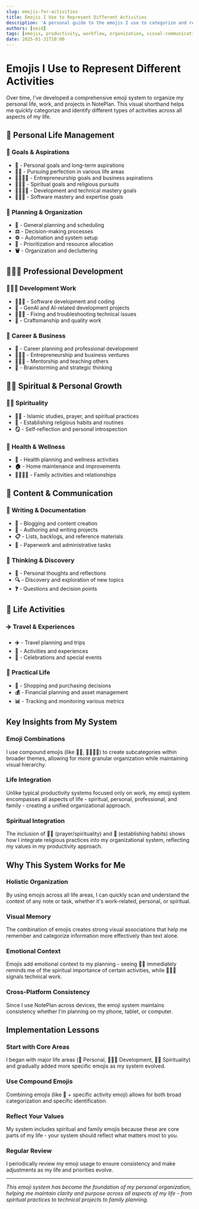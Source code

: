 ```yaml
---
slug: emojis-for-activities
title: Emojis I Use to Represent Different Activities
description: 'A personal guide to the emojis I use to categorize and represent different types of activities in my workflow and documentation.'
authors: [oeid]
tags: [emojis, productivity, workflow, organization, visual-communication]
date: 2025-01-31T10:00
---
```


# Emojis I Use to Represent Different Activities

Over time, I've developed a comprehensive emoji system to organize my personal life, work, and projects in NotePlan. This visual shorthand helps me quickly categorize and identify different types of activities across all aspects of my life.

## 🏡 **Personal Life Management**

### 🎯 **Goals & Aspirations**
- **🎯** - Personal goals and long-term aspirations
- **🎯✨** - Pursuing perfection in various life areas
- **🎯👨🏻‍💼** - Entrepreneurship goals and business aspirations
- **🎯🧎🏻** - Spiritual goals and religious pursuits
- **🎯🧑🏻‍💻** - Development and technical mastery goals
- **🎯🧙🏻** - Software mastery and expertise goals

### 📆 **Planning & Organization**
- **📆** - General planning and scheduling
- **⚖️** - Decision-making processes
- **⚙️** - Automation and system setup
- **🧮** - Prioritization and resource allocation
- **🗑️** - Organization and decluttering

## 👨🏻‍💻 **Professional Development**

### 🧑🏻‍💻 **Development Work**
- **👨🏻‍💻** - Software development and coding
- **🤖** - GenAI and AI-related development projects
- **👨🏻‍🔧** - Fixing and troubleshooting technical issues
- **🧰** - Craftsmanship and quality work

### 🏢 **Career & Business**
- **🏢** - Career planning and professional development
- **👨🏻‍💼** - Entrepreneurship and business ventures
- **👨🏻‍🏫** - Mentorship and teaching others
- **🧠** - Brainstorming and strategic thinking

## 🧎🏻 **Spiritual & Personal Growth**

### 🧎🏻 **Spirituality**
- **🧎🏻** - Islamic studies, prayer, and spiritual practices
- **🚦** - Establishing religious habits and routines
- **🪞** - Self-reflection and personal introspection

### 💊 **Health & Wellness**
- **💊** - Health planning and wellness activities
- **🏠** - Home maintenance and improvements
- **🧑‍🧑‍🧒‍🧒** - Family activities and relationships

## 📝 **Content & Communication**

### 📝 **Writing & Documentation**
- **📝** - Blogging and content creation
- **📝** - Authoring and writing projects
- **📋** - Lists, backlogs, and reference materials
- **📑** - Paperwork and administrative tasks

### 💭 **Thinking & Discovery**
- **💭** - Personal thoughts and reflections
- **🔍** - Discovery and exploration of new topics
- **❓** - Questions and decision points

## 🎉 **Life Activities**

### ✈️ **Travel & Experiences**
- **✈️** - Travel planning and trips
- **🎒** - Activities and experiences
- **🎉** - Celebrations and special events

### 🛒 **Practical Life**
- **🛒** - Shopping and purchasing decisions
- **💰** - Financial planning and asset management
- **📊** - Tracking and monitoring various metrics

## Key Insights from My System

### **Emoji Combinations**
I use compound emojis (like 🎯✨, 🎯👨🏻‍💼) to create subcategories within broader themes, allowing for more granular organization while maintaining visual hierarchy.

### **Life Integration**
Unlike typical productivity systems focused only on work, my emoji system encompasses all aspects of life - spiritual, personal, professional, and family - creating a unified organizational approach.

### **Spiritual Integration**
The inclusion of 🧎🏻 (prayer/spirituality) and 🚦 (establishing habits) shows how I integrate religious practices into my organizational system, reflecting my values in my productivity approach.

## Why This System Works for Me

### **Holistic Organization**
By using emojis across all life areas, I can quickly scan and understand the context of any note or task, whether it's work-related, personal, or spiritual.

### **Visual Memory**
The combination of emojis creates strong visual associations that help me remember and categorize information more effectively than text alone.

### **Emotional Context**
Emojis add emotional context to my planning - seeing 🧎🏻 immediately reminds me of the spiritual importance of certain activities, while 👨🏻‍💻 signals technical work.

### **Cross-Platform Consistency**
Since I use NotePlan across devices, the emoji system maintains consistency whether I'm planning on my phone, tablet, or computer.

## Implementation Lessons

### **Start with Core Areas**
I began with major life areas (🏡 Personal, 👨🏻‍💻 Development, 🧎🏻 Spirituality) and gradually added more specific emojis as my system evolved.

### **Use Compound Emojis**
Combining emojis (like 🎯 + specific activity emoji) allows for both broad categorization and specific identification.

### **Reflect Your Values**
My system includes spiritual and family emojis because these are core parts of my life - your system should reflect what matters most to you.

### **Regular Review**
I periodically review my emoji usage to ensure consistency and make adjustments as my life and priorities evolve.

---

*This emoji system has become the foundation of my personal organization, helping me maintain clarity and purpose across all aspects of my life - from spiritual practices to technical projects to family planning.*
